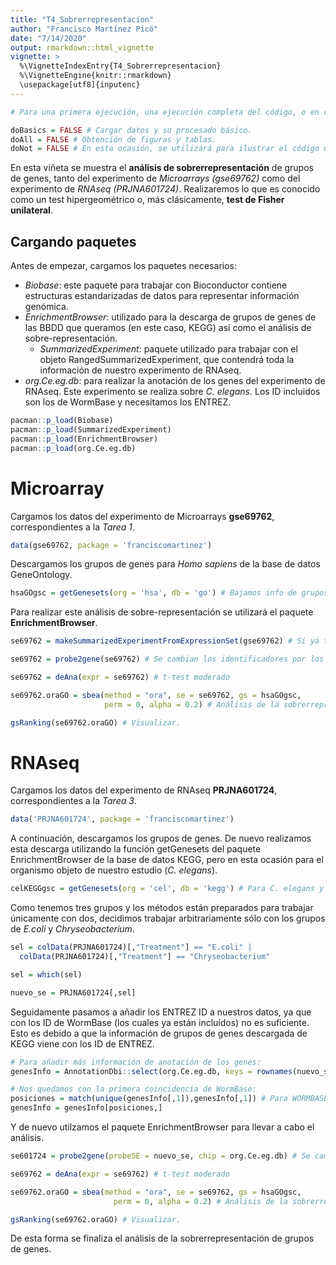 ```yaml
---
title: "T4_Sobrerrepresentacion"
author: "Francisco Martínez Picó"
date: "7/14/2020"
output: rmarkdown::html_vignette
vignette: >
  %\VignetteIndexEntry{T4_Sobrerrepresentacion}
  %\VignetteEngine{knitr::rmarkdown}
  \usepackage[utf8]{inputenc}
---
```


```r
# Para una primera ejecución, una ejecución completa del código, o en caso de no haber instalado el paquete se recomienda cambiar los valores de doBasics y doAll por 'TRUE'. Al lado de cada etiqueta se ha indicado para qué se ha utilizado ese nivel de ejecución (de forma general):

doBasics = FALSE # Cargar datos y su procesado básico.
doAll = FALSE # Obtención de figuras y tablas.
doNot = FALSE # En esta ocasión, se utilizará para ilustrar el código utilizado para obtener el objeto RangedSummarizedExperiment (matriz de conteor) y, por tanto, no debe utilizarse.
```

En esta viñeta se muestra el **análisis de sobrerrepresentación** de grupos de genes, tanto del experimento de *Microarrays (gse69762)* como del experimento de *RNAseq (PRJNA601724)*. Realizaremos lo que es conocido como un test hipergeométrico o, más clásicamente, **test de Fisher unilateral**.

## Cargando paquetes

Antes de empezar, cargamos los paquetes necesarios:

  - *Biobase*: este paquete para trabajar con Bioconductor contiene estructuras estandarizadas de datos para representar información genómica.
  - *EnrichmentBrowser*: utilizado para la descarga de grupos de genes de las BBDD que queramos (en este caso, KEGG) así como el análisis de sobre-representación.
    - *SummarizedExperiment*: paquete utilizado para trabajar con el objeto RangedSummarizedExperiment, que contendrá toda la información de nuestro experimento de RNAseq.
  - *org.Ce.eg.db*: para realizar la anotación de los genes del experimento de RNAseq. Este experimento se realiza sobre *C. elegans*. Los ID incluidos son los de WormBase y necesitamos los ENTREZ.

```r
pacman::p_load(Biobase)
pacman::p_load(SummarizedExperiment)
pacman::p_load(EnrichmentBrowser)
pacman::p_load(org.Ce.eg.db)
```

# Microarray

Cargamos los datos del experimento de Microarrays **gse69762**, correspondientes a la *Tarea 1*.

```r
data(gse69762, package = 'franciscomartinez')
```

Descargamos los grupos de genes para *Homo sapiens* de la base de datos GeneOntology.

```r
hsaGOgsc = getGenesets(org = 'hsa', db = 'go') # Bajamos info de grupos de genes para Homo sapiens y la base de datos GeneOntology
```

Para realizar este análisis de sobre-representación se utilizará el paquete **EnrichmentBrowser**.

```r
se69762 = makeSummarizedExperimentFromExpressionSet(gse69762) # Si ya tenemos SummarizedExperiment no se hace. Se crea el objeto SummarizedExperiment

se69762 = probe2gene(se69762) # Se cambian los identificadores por los ENTREZID. Además introduce la variable fenotípica "group".

se69762 = deAna(expr = se69762) # t-test moderado

se69762.oraGO = sbea(method = "ora", se = se69762, gs = hsaGOgsc,
                     perm = 0, alpha = 0.2) # Análisis de la sobrerrepresentación con un test de Fisher unilateral (Over Representation Analysis).

gsRanking(se69762.oraGO) # Visualizar.
```

# RNAseq

Cargamos los datos del experimento de RNAseq **PRJNA601724**, correspondientes a la *Tarea 3*.

```r
data('PRJNA601724', package = 'franciscomartinez')
```

A continuación, descargamos los grupos de genes. De nuevo realizamos esta descarga utilizando la función getGenesets del paquete EnrichmentBrowser de la base de datos KEGG, pero en esta ocasión para el organismo objeto de nuestro estudio (*C. elegans*).

```r
celKEGGgsc = getGenesets(org = 'cel', db = 'kegg') # Para C. elegans y la base de datos KEGG.
```

Como tenemos tres grupos y los métodos están preparados para trabajar únicamente con dos, decidimos trabajar arbitrariamente sólo con los grupos de  *E.coli* y *Chryseobacterium*.
 
```r
sel = colData(PRJNA601724)[,"Treatment"] == "E.coli" |
  colData(PRJNA601724)[,"Treatment"] == "Chryseobacterium"

sel = which(sel)

nuevo_se = PRJNA601724[,sel]
```

Seguidamente pasamos a añadir los ENTREZ ID a nuestros datos, ya que con los ID de WormBase (los cuales ya están incluídos) no es suficiente. Esto es debido a que la información de grupos de genes descargada de KEGG viene con los ID de ENTREZ.

```r
# Para añadir más información de anotación de los genes:
genesInfo = AnnotationDbi::select(org.Ce.eg.db, keys = rownames(nuevo_se), columns = c("ENTREZID", "SYMBOL"), keytype = "WORMBASE")

# Nos quedamos con la primera coincidencia de WormBase:
posiciones = match(unique(genesInfo[,1]),genesInfo[,1]) # Para WORMBASE
genesInfo = genesInfo[posiciones,]
```

Y de nuevo utilzamos el paquete EnrichmentBrowser para llevar a cabo el análisis.

```r
se601724 = probe2gene(probeSE = nuevo_se, chip = org.Ce.eg.db) # Se cambian los identificadores por los ENTREZID. Además introduce la variable fenotípica "group".

se69762 = deAna(expr = se69762) # t-test moderado

se69762.oraGO = sbea(method = "ora", se = se69762, gs = hsaGOgsc,
                       perm = 0, alpha = 0.2) # Análisis de la sobrerrepresentación con un test de Fisher unilateral.

gsRanking(se69762.oraGO) # Visualizar.
```

De esta forma se finaliza el análisis de la sobrerrepresentación de grupos de genes.
